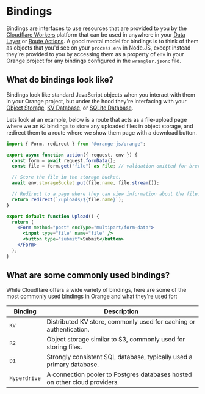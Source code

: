 # Bindings

Bindings are interfaces to use resources that are provided to you by the [Cloudflare Workers](https://developers.cloudflare.com/workers) platform that can be used in anywhere in your [Data Layer](/docs/data-layer) or [Route Actions](/docs/route-actions). A good mental model for bindings is to think of them as objects that you'd see on your `process.env` in Node.JS, except instead they're provided to you by accessing them as a property of `env` in your Orange project for any bindings configured in the `wrangler.jsonc` file.

## What do bindings look like?

Bindings look like standard JavaScript objects when you interact with them in your Orange project, but under the hood they're interfacing with your [Object Storage](), [KV Database](), or [SQLite Database]().

Lets look at an example, below is a route that acts as a file-upload page where we an `R2` bindings to store any uploaded files in object storage, and redirect them to a route where we show them page with a download button.

```jsx
import { Form, redirect } from "@orange-js/orange";

export async function action({ request, env }) {
  const form = await request.formData();
  const file = form.get("file") as File; // validation omitted for brevity.

  // Store the file in the storage bucket.
  await env.storageBucket.put(file.name, file.stream());

  // Redirect to a page where they can view information about the file.
  return redirect(`/uploads/${file.name}`);
}

export default function Upload() {
  return (
    <Form method="post" encType="multipart/form-data">
      <input type="file" name="file" />
      <button type="submit">Submit</button>
    </Form>
  );
}
```

## What are some commonly used bindings?

While Cloudflare offers a wide variety of bindings, here are some of the most commonly used bindings in Orange and what they're used for:

| Binding      | Description                                                                |
| ------------ | -------------------------------------------------------------------------- |
| `KV`         | Distributed KV store, commonly used for caching or authentication.         |
| `R2`         | Object storage similar to S3, commonly used for storing files.             |
| `D1`         | Strongly consistent SQL database, typically used a primary database.       |
| `Hyperdrive` | A connection pooler to Postgres databases hosted on other cloud providers. |
